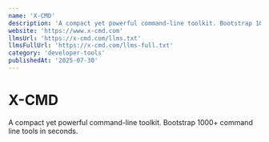 ```yaml
---
name: 'X-CMD'
description: 'A compact yet powerful command-line toolkit. Bootstrap 1000+ command line tools in seconds.'
website: 'https://www.x-cmd.com'
llmsUrl: 'https://x-cmd.com/llms.txt'
llmsFullUrl: 'https://x-cmd.com/llms-full.txt'
category: 'developer-tools'
publishedAt: '2025-07-30'
---
```


# X-CMD

A compact yet powerful command-line toolkit. Bootstrap 1000+ command line tools in seconds.
